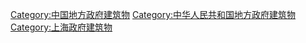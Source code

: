 [[Category:中国地方政府建筑物|Category:中国地方政府建筑物]]
[[Category:中华人民共和国地方政府建筑物|Category:中华人民共和国地方政府建筑物]]
[[Category:上海政府建筑物|Category:上海政府建筑物]]